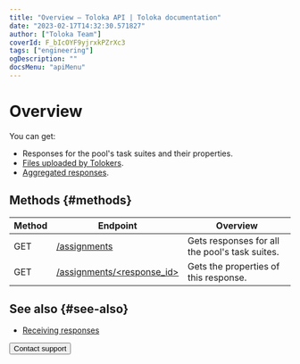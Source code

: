 ```yaml
---
title: "Overview — Toloka API | Toloka documentation"
date: "2023-02-17T14:32:30.571827"
author: ["Toloka Team"]
coverId: F_bIcOYF9yjrxkPZrXc3
tags: ["engineering"]
ogDescription: ""
docsMenu: "apiMenu"
---
```



# Overview

You can get:

- Responses for the pool's task suites and their properties.
- [Files uploaded by Tolokers](/docs/api/attachments).
- [Aggregated responses](/docs/api/aggregated-solutions).

## Methods {#methods}

Method | Endpoint | Overview
----- | ----- | -----
GET | [/assignments](/docs/api/result) | Gets responses for all the pool's task suites.
GET | [/assignments/<response_id>](/docs/api/get-assignment-id) | Gets the properties of this response.

## See also {#see-also}

- [Receiving responses](/docs/guide/result-of-eval)

<Button themeColor="light" view="default" size="l" type="link" url="/docs/guide/troubleshooting/support?form-source=api-get-response">Contact support</Button>
